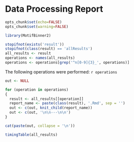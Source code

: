 # Data Processing Report

```r
opts_chunk$set(echo=FALSE)
opts_chunk$set(warning=FALSE)

library(MotifBinner2)

stopifnot(exists('result'))
stopifnot(class(result) == 'allResults')
all_results <- result
operations <- names(all_results)
operations <- operations[grep('^n[0-9]{3}_', operations)]
```

The following operations were performed:
`r operations`

```r
out <- NULL

for (operation in operations)
{
  result <- all_results[[operation]]
  report_name <- paste(class(result), '.Rmd', sep = '')
  out <- c(out, knit_child(report_name))
  out <- c(out, '\n\n---\n\n')
}
```

```r
cat(paste(out, collapse = '\n'))
```

```r
timingTable(all_results)
```
